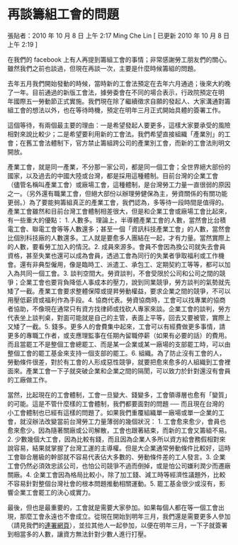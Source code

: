 # 再談籌組工會的問題

張貼者：2010 年 10 月 8 日 上午 2:17 Ming Che Lin [ 已更新 2010 年 10 月 8 日 上午 2:19 ]

在我們的 facebook 上有人再提到籌組工會的事情；非常感謝勞工朋友們的關心。雖然我們之前也談過，但現在再談一次，主要是什麼時候籌組的問題。

去年五月我們開始發動的時候，當時新的工會法預定在去年六月通過；後來大約晚了一年。目前通過的新版工會法，據勞委會在不同的場合表示，行政院預定在明 年國際五一勞動節正式實施。我們現在除了繼續徵求自願的發起人、大家溝通對籌組工會的想法以外，也在等待時機，預定在明年三月正式開始具體的簽署工作。

這個等待，有兩個最主要的理由：一是希望發起人要更多，這樣大家要承受的風險相對來說比較少；二是希望要利用新的工會法。我們希望直接組織「產業別」的工會；在舊工會法體制下，官方禁止籌組跨公司的產業別工會，而新的工會法則明文開放。

產業工會，就是同一產業，不分那一家公司，都是同一個工會；全世界絕大部份的國家，以及過去的中國大陸或台灣，都是採用這種體制。目前台灣的企業工會 （儘管名稱叫產業工會）或廠場工會，這種體制，是台灣勞工力量一直很弱的原因之一。（另外還有職業工會，但絕大部份以辦理勞健保為主，勞資關係的有關功能 更弱。）為了要能夠籌組真正的產業工會，我們認為，多等待一段時間是值得的。產業工會雖然和目前台灣工會體制相差很大，但是和企業工會或廠場工會比起來， 有一些重大的優點： 1. 人數多。理論上，半導體產業工會的人數，當然會比台積電工會、聯電工會等等人數還多；甚至一個「資訊科技產業工會」的人數，當然會比個別科技廠的人數還多。工人就是要愈多人團結在一起，才有力量。當然實際上的人數，要看勞工加入的情況。2. 成員來源多。會員不會因為換公司就失去會員資格，甚至失業也還可以成為會員，透過工會為同行的失業者爭取福利或工作機會。還有非典型僱用，像是臨時工、派遣工、承包工、定期契約工等等，都可以加入為共同一個工會。3. 談判空間大。勞資談判，不會受限於公司和公司之間的競爭；企業工會也要背負降低人事成本的壓力，說到同業競爭，勞方談判的氣勢就先矮了一截。產業工會要求整體保障或提昇勞動權益，要求企業之間的競爭，不可以用壓低薪資或福利作為手段。4. 協商代表。勞資協商時，工會可以找專業的協商者協助，不像現在通常只有資方找律師或找砍人專家來談。企業工會的談判，勞方代表坐上談判桌，對面可能就是自己的主管，表面上平等，回去又要被管，實際上又矮了一截。5. 錢多。更多人的會費集中起來，工會可以有經費做更多事情，請更多的專職工作者，或支應理監事在任期內留職停薪（如果有必要的話）的費用。而且當罷工不是整個工會總罷工、而是某一企業或某一廠場的支部罷工時，可以由整個工會的罷工基金來支持一個支部的罷工。6. 組織。為了防止沒有工會的人，勞動條件很差，對於有工會的人形成惡性競爭，就要把愈來愈多的人組織到工會裡面來。產業工會一下子就突破企業和企業之間的隔閡，可以致力於針對還沒有會員的工廠做工作。

當然，比起現在的工會體制，工會一旦變大、錢變多，工會領導層也愈有「變質」的可能。這是不管什麼樣的工會體制，我們都要面對的問題 ── 而且現在台灣的 小工會體制也已經有這樣的問題了。如果我們重覆組織單一廠場或單一企業的工會，就沒辦法改變當前台灣勞工力量薄弱的幾個狀況： 1. 工會愈來愈少，會員也愈來愈少。因為隨著關廠或公司解散，工會也跟著結束，而新的工會又籌組不易。2. 少數幾個大工會，因為比較有錢，而且因為企業人多所以資方給會務假相對來說容易，結果就掌握了台灣工運的主導權。但是大企業通常勞動條件比較好，這時工會聯合層級的幹部就不容易代表佔大多數的、勞動條件差的工人發言。3. 企業工會仍然必須效忠該公司，也怕公司競爭不過而倒掉，或是怕公司嫌利潤少而遷廠關廠。4. 企業工會因為格局比較小，除了加工錢、減工時等經濟性議題外，比較不容易針對整個台灣社會的根本問題推動相關運動。5. 罷工基金很少或沒有，影響企業工會罷工的決心或實力。

最後，但也是最重要的，工會就是需要大家參加。如果每個人都在等一個工會出現，那麼工會永遠也不會成立。從現在開始到明年三月，我們還是需要更多人參加（請見我們的[連署網頁](https://neti.cc/bdzrxAvn)），並拉其他人一起參加，以便在明年三月，一下子就簽署到相當多的人數，讓資方無法針對少數人進行打壓。
